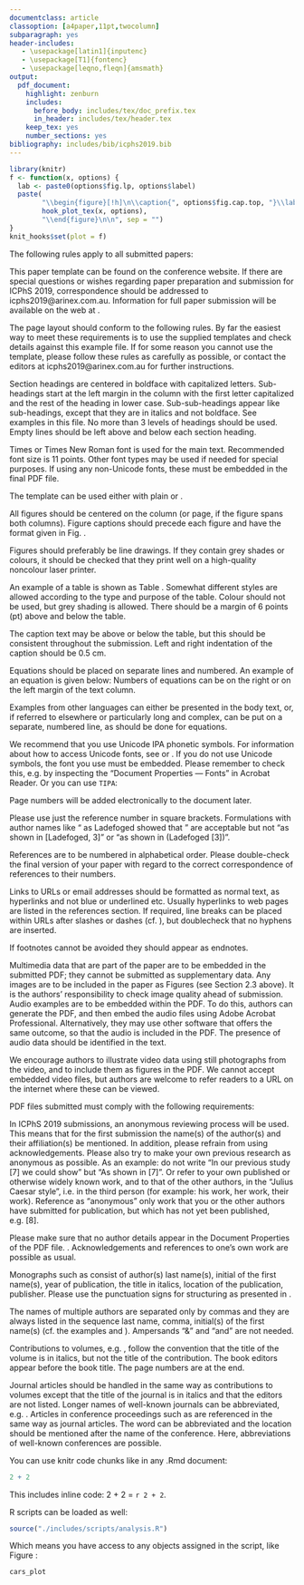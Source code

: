```yaml
---
documentclass: article
classoption: [a4paper,11pt,twocolumn]
subparagraph: yes
header-includes:
   - \usepackage[latin1]{inputenc}
   - \usepackage[T1]{fontenc}
   - \usepackage[leqno,fleqn]{amsmath}
output:
  pdf_document:
    highlight: zenburn
    includes:
      before_body: includes/tex/doc_prefix.tex
      in_header: includes/tex/header.tex
    keep_tex: yes
    number_sections: yes
bibliography: includes/bib/icphs2019.bib
---
```


```r
library(knitr)
f <- function(x, options) {
  lab <- paste0(options$fig.lp, options$label)
  paste(
        "\\begin{figure}[!h]\n\\caption{", options$fig.cap.top, "}\\label{", lab,"}\n", 
        hook_plot_tex(x, options), 
        "\\end{figure}\n\n", sep = "")
}
knit_hooks$set(plot = f)
```

\section{Introduction}

The following rules apply to all submitted papers:

\begin{itemize}
  \item they must be written in English
  \item they must not contain the name(s) of the author(s) (for anonymous 
  review)
  \item the maximum is four pages for Congress papers, plus up to one 
  additional page of references. Papers for Plenary lectures can be longer
  \item they must be submitted in PDF format (cf. Section 4)
  \item the paper submission will occur via a web interface
\end{itemize}

This paper template can be found on the conference website. If there are 
special questions or wishes regarding paper preparation and submission for 
ICPhS 2019, correspondence should be addressed to icphs2019@arinex.com.au. 
Information for full paper submission will be available on the web at 
\url{http://www.icphs2019.org/}.



\section{Page layout and style}

The page layout should conform to the following rules. By far the easiest way 
to meet these requirements is to use the supplied templates and check details 
against this example file. If for some reason you cannot use the template, 
please follow these rules as carefully as possible, or contact the editors at 
icphs2019@arinex.com.au for further instructions.


\subsection{Basic layout features}

\begin{itemize}
  \item The layout is appropriate for A4 format.
  \item Two columns are used except for the title part and possibly for large 
  figures that need a full page width.
  \item Left margin is 20 mm. Right margin will depend on the size of the 
  paper. Column width is 80 mm.
  \item Spacing between columns is 10 mm.
  \item Top margin 25 mm (except first page which has 30 mm to the title top). 
  Bottom margin will depend on the size of the paper.
  \item Text height (without headers and footers) is a maximum of 235 mm. 
  Headers and footers should be left empty.
  \item Check indentations and spacings by comparing with this example file.
\end{itemize}


\subsubsection{Headings}

Section headings are centered in boldface with capitalized letters. 
Sub-headings start at the left margin in the column with the first letter 
capitalized and the rest of the heading in lower case. Sub-sub-headings appear 
like sub-headings, except that they are in italics and not boldface. See 
examples in this file. No more than 3 levels of headings should be used. Empty 
lines should be left above and below each section heading.


\subsection{Text font}

Times or Times New Roman font is used for the main text. Recommended font 
size is 11 points. Other font types may be used if needed for special 
purposes. If using any non-Unicode fonts, these must be embedded in the final 
PDF file.

The \LaTeX template can be used either with plain \LaTeX or \XeLaTeX.


\subsection{Figures}

All figures should be centered on the column (or page, if the figure spans 
both columns). Figure captions should precede each figure and have the format 
given in Fig. \ref{fig:vowels}.

Figures should preferably be line drawings. If they contain grey shades or 
colours, it should be checked that they print well on a high-quality noncolour 
laser printer.

\begin{figure}[!ht]
  \caption{The vowel chart used in the International Phonetic Alphabet (IPA).}
  \label{fig:vowels}
  \begin{center}
  \includegraphics[width=6cm]{./includes/figures/ipa.eps}
  \end{center}
\end{figure}


\subsection{Tables}

An example of a table is shown as Table \ref{tab:decibel}. Somewhat different 
styles are allowed according to the type and purpose of the table. Colour 
should not be used, but grey shading is allowed. There should be a margin of 
6 points (pt) above and below the table.

The caption text may be above or below the table, but this should be 
consistent throughout the submission. Left and right indentation of the 
caption should be 0.5 cm.

\begin{table}[!ht]
  \caption{This is an example of a table showing Decibel (dB) ratios.}
  \label{tab:decibel}
  \begin{center}
  \begin{tabular}{|c|c|}
  \hline
  \rowcolor[gray]{.75}
  ratio    & Decibels \\
  \hline
  $1/1$    & $0$      \\
  $2/1$    & $6$      \\
  $3.16$   & $10$     \\
  $1/10$   & $-20$    \\
  $10/1$   & $20$     \\
  $100/1$  & $40$     \\
  $1000/1$ & $60$     \\
  \hline
  \end{tabular}
  \end{center}
\end{table}


\subsection{Equations}

Equations should be placed on separate lines and numbered. An example of an 
equation is given below:
\begin{equation}\label{eq:tzero}
  t_0 = \frac{1}{f_0}
\end{equation}
\noindent Numbers of equations can be on the right or on the left margin of the 
text column.


\subsection{Examples}

Examples from other languages can either be presented in the body text, or, 
if referred to elsewhere or particularly long and complex, can be put on a 
separate, numbered line, as should be done for equations.


\subsection{Phonetic fonts}

We recommend that you use Unicode IPA phonetic symbols. For information about 
how to access Unicode fonts, see \cite{IPA-SIL} or \cite{IPA-KEYBOARD}. If 
you do not use Unicode symbols, the font you use must be embedded. Please 
remember to check this,  e.g. by inspecting the "Document Properties --- 
Fonts" in Acrobat Reader. Or you can use `TIPA`: \textipa{/Sip/-/SIp/}


\subsection{Page numbering}

Page numbers will be added electronically to the document later. 
\textit{Please do not add page numbers and please do not make any footers or 
headers!}


\subsection{References}

Please use just the reference number in square brackets. Formulations with 
author names like "\ldots\ as Ladefoged \cite{Ladefoged:2003} showed that 
\ldots" are acceptable but not "as shown in [Ladefoged, 3]" or "as shown in 
(Ladefoged [3])".

References are to be numbered in alphabetical order. Please double-check the 
final version of your paper with regard to the correct correspondence of 
references to their numbers.


\subsection{Hyperlinks}

Links to URLs or email addresses should be formatted as normal text, 
\textit{not} as hyperlinks and not blue or underlined etc. Usually hyperlinks 
to web pages are listed in the references section. If required, line breaks 
can be placed within URLs after slashes or dashes 
(cf. \cite{IPA-SIL, IPA-KEYBOARD}), but doublecheck that no hyphens are 
inserted.


\subsection{Footnotes and endnotes}

If footnotes cannot be avoided they should appear as endnotes.\footnote{This 
footnote appears here as an endnote and could be avoided in this case.}



\section{Multimedia files}

Multimedia data that are part of the paper are to be embedded in the submitted 
PDF; they cannot be submitted as supplementary data. Any images are to be 
included in the paper as Figures (see Section 2.3 above). It is the authors' 
responsibility to check image quality ahead of submission. Audio examples are 
to be embedded within the PDF. To do this, authors can generate the PDF, and 
then embed the audio files using Adobe Acrobat Professional. Alternatively, 
they may use other software that offers the same outcome, so that the audio 
is included in the PDF. The presence of audio data should be identified in 
the text.

We encourage authors to illustrate video data using still photographs from 
the video, and to include them as figures in the PDF. We cannot accept 
embedded video files, but authors are welcome to refer readers to a URL on 
the internet where these can be viewed.



\section{PDF details}

PDF files submitted must comply with the following requirements:

\begin{enumerate}
  \item all special fonts and symbols must be embedded in the PDF file so 
  that correct rendering of the PDF does not depend on the fonts installed 
  on the viewer's computer
  \item there must be no password protection on the PDF file, i.e. PDF files 
  must not be protected by PDF security in any way, i.e. content extraction, 
  document assembly, high resolution printing etc. must not be forbidden
  \item PDF files should not contain any colours, hyperlinks, multimedia or 
  3D content, and no JavaScript or forms
  \item PDF files should be no larger than 5 Mb.
\end{enumerate}



\section{Anonymity}

In ICPhS 2019 submissions, an anonymous reviewing process will be used. This 
means that for the first submission the name(s) of the author(s) and their 
affiliation(s) \emph{must not} be mentioned. In addition, please refrain from 
using acknowledgements. Please also try to make your own previous research as 
anonymous as possible. As an example: do not write "In our previous study [7] 
we could show\ldots" but "As shown in [7]\ldots". Or refer to your own 
published or otherwise widely known work, and to that of the other authors, 
in the "Julius Caesar style", i.e. in the third person (for example: his 
work, her work, their work). Reference as "anonymous" only work that you or 
the other authors have submitted for publication, but which has not yet been 
published, e.g. [8].

Please make sure that no author details appear in the Document Properties of 
the PDF file. \emph{For the revised paper submission author details are of 
course needed}. Acknowledgements and references to one's own work are 
possible as usual.




\section{Format of references}

Monographs such as \cite{Fant:1960} consist of author(s) last name(s), 
initial of the first name(s), year of publication, the title in italics, 
location of the publication, publisher. Please use the punctuation signs for 
structuring as presented in \cite{Fant:1960}.

The names of multiple authors are separated only by commas and they are 
always listed in the sequence last name, comma, initial(s) of the first 
name(s) (cf. the examples \cite{Beattie/etal:1982} and 
\cite{Peterson/Barney:1952}). Ampersands "&" and "and" are not needed.

Contributions to volumes, e.g. \cite{Stevens:1999}, follow the convention 
that the title of the volume is in italics, but not the title of the 
contribution. The book editors appear before the book title. The page numbers 
are at the end.

Journal articles should be handled in the same way as contributions to 
volumes except that the title of the journal is in italics and that the 
editors are not listed. Longer names of well-known journals can be 
abbreviated, e.g. \cite{Peterson/Barney:1952}. Articles in conference 
proceedings such as \cite{Ladefoged:2003} are referenced in the same way as 
journal articles. The word \textit{proceedings} can be abbreviated and the 
location should be mentioned after the name of the conference. Here, 
abbreviations of well-known conferences are possible.



\section{R scripts}

You can use knitr code chunks like in any .Rmd document: 

```r
2 + 2
```

This includes inline code: 2 + 2 = `r 2 + 2`. 

R scripts can be loaded as well: 

```r
source("./includes/scripts/analysis.R")
```

Which means you have access to any objects assigned in the script, like Figure 
\ref{fig:ex_plot}: 

```r
cars_plot
```


\bibliographystyle{./includes/bib/icphs2019.bst}
\bibliography{./includes/bib/icphs2019.bib}

\theendnotes

